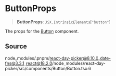 # ButtonProps

<a id="undefined" name="undefined"></a>

> **ButtonProps**: `JSX.IntrinsicElements`\[`"button"`\]

The props for the [Button](/docs/api/main/functions/Button.md) component.

## Source

node\_modules/.pnpm/react-day-picker@8.10.0\_date-fns@3.3.1\_react@18.2.0/node\_modules/react-day-picker/src/components/Button/Button.tsx:6
